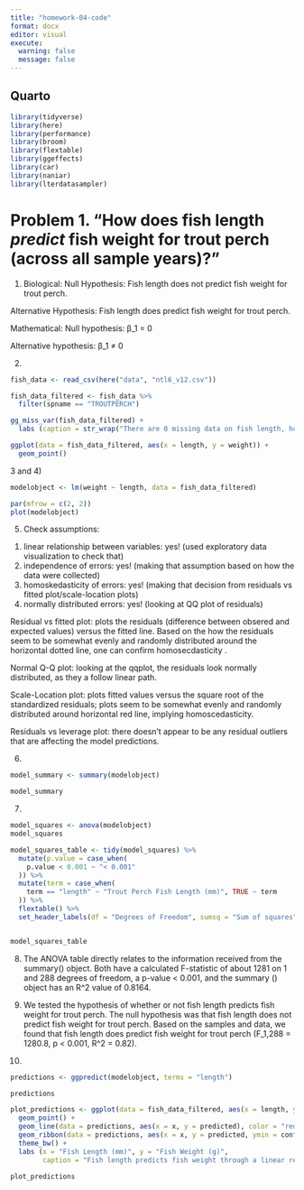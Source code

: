 ```yaml
---
title: "homework-04-code"
format: docx
editor: visual
execute: 
  warning: false
  message: false
---
```


## Quarto

```r
library(tidyverse)
library(here)
library(performance)
library(broom)
library(flextable)
library(ggeffects)
library(car)
library(naniar)
library(lterdatasampler)
```

# Problem 1. "How does fish length _predict_ fish weight for trout perch (across all sample years)?"

1) 
Biological:
Null Hypothesis: Fish length does not predict fish weight for trout perch.

Alternative Hypothesis: Fish length does predict fish weight for trout perch. 

Mathematical:
Null hypothesis: β_1 = 0

Alternative hypothesis: β_1 ≠ 0

2) 

```r
fish_data <- read_csv(here("data", "ntl6_v12.csv"))
```

```r
fish_data_filtered <- fish_data %>% 
  filter(spname == "TROUTPERCH")
```

```r
gg_miss_var(fish_data_filtered) +
  labs (caption = str_wrap("There are 0 missing data on fish length, however there are 200 missing data on fish weight which does affect our hypothesis in how fish length predicts fish weight."))
```

```r
ggplot(data = fish_data_filtered, aes(x = length, y = weight)) + 
  geom_point()
```


3 and 4)
```r
modelobject <- lm(weight ~ length, data = fish_data_filtered) 

par(mfrow = c(2, 2))
plot(modelobject)

```

5)
Check assumptions:

1. linear relationship between variables: yes! (used exploratory data visualization to check that)
2. independence of errors: yes! (making that assumption based on how the data were collected)
3. homoskedasticity of errors: yes! (making that decision from residuals vs fitted plot/scale-location plots)
4. normally distributed errors: yes! (looking at QQ plot of residuals)



Residual vs fitted plot: plots the residuals (difference between obsered and expected values) versus the fitted line. Based on the how the residuals seem to be somewhat evenly and randomly distributed around the horizontal dotted line, one can confirm homosecdasticity . 

Normal Q-Q plot: looking at the qqplot, the residuals look normally distributed, as they a follow linear path. 

Scale-Location plot: plots fitted values versus the square root of the standardized residuals; plots seem to be somewhat evenly and randomly distributed around horizontal red line, implying homoscedasticity. 

Residuals vs leverage plot: there doesn't appear to be any residual outliers that are affecting the model predictions. 

6)
```r
model_summary <- summary(modelobject)

model_summary
```

7)
```r
model_squares <- anova(modelobject)
model_squares
```

```r
model_squares_table <- tidy(model_squares) %>% 
  mutate(p.value = case_when(
    p.value < 0.001 ~ "< 0.001"
  )) %>% 
  mutate(term = case_when(
    term == "length" ~ "Trout Perch Fish Length (mm)", TRUE ~ term
  )) %>% 
  flextable() %>% 
  set_header_labels(df = "Degrees of Freedom", sumsq = "Sum of squares", meansq = "Mean squares", statistic = "F-statistic", p.value = "p-value")


model_squares_table
```

8) 
The ANOVA table directly relates to the information received from the summary() object. Both have a calculated F-statistic of about 1281 on 1 and 288 degrees of freedom, a p-value < 0.001, and the summary () object has an R^2 value of 0.8164. 

9)
We tested the hypothesis of whether or not fish length predicts fish weight for trout perch. The null hypothesis was that fish length does not predict fish weight for trout perch. Based on the samples and data, we found that fish length does predict fish weight for trout perch (F_1,288 = 1280.8, p < 0.001, R^2 = 0.82). 
10)
```r
predictions <- ggpredict(modelobject, terms = "length")

predictions
```

```r
plot_predictions <- ggplot(data = fish_data_filtered, aes(x = length, y = weight)) +
  geom_point() +
  geom_line(data = predictions, aes(x = x, y = predicted), color = "red", linewidth = 1) +
  geom_ribbon(data = predictions, aes(x = x, y = predicted, ymin = conf.low, ymax = conf.high), alpha = 0.2) +
  theme_bw() +
  labs (x = "Fish Length (mm)", y = "Fish Weight (g)", 
        caption = "Fish length predicts fish weight through a linear relationship. Based on our observations, for every 1.0 mm increase in fish length, we expect a 0.2 g increase in fish weight.")

plot_predictions
```

